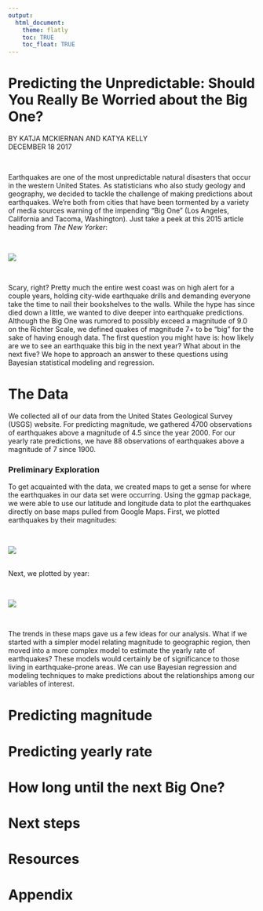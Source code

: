 ```yaml
---
output:
  html_document:
    theme: flatly
    toc: TRUE
    toc_float: TRUE
---
```


# Predicting the Unpredictable: Should You Really Be Worried about the Big One?

BY KATJA MCKIERNAN AND KATYA KELLY
\
DECEMBER 18 2017

\

Earthquakes are one of the most unpredictable natural disasters that occur in the western United States. As statisticians who also study geology and geography, we decided to tackle the challenge of making predictions about earthquakes. We're both from cities that have been tormented by a variety of media sources warning of the impending "Big One" (Los Angeles, California and Tacoma, Washington). Just take a peek at this 2015 article heading from *The New Yorker*:

\

![](/Users/Katya/Documents/Bayesian/BayesCapstone/bigOneNewYorker.jpg)

\

Scary, right? Pretty much the entire west coast was on high alert for a couple years, holding city-wide earthquake drills and demanding everyone take the time to nail their bookshelves to the walls. While the hype has since died down a little, we wanted to dive deeper into earthquake predictions. Although the Big One was rumored to possibly exceed a magnitude of 9.0 on the Richter Scale, we defined quakes of magnitude 7+ to be "big" for the sake of having enough data. The first question you might have is: how likely are we to see an earthquake this big in the next year? What about in the next five? We hope to approach an answer to these questions using Bayesian statistical modeling and regression.

# The Data
We collected all of our data from the United States Geological Survey (USGS) website. For predicting magnitude, we gathered 4700 observations of earthquakes above a magnitude of 4.5 since the year 2000. For our yearly rate predictions, we have 88 observations of earthquakes above a magnitude of 7 since 1900.

### Preliminary Exploration
To get acquainted with the data, we created maps to get a sense for where the earthquakes in our data set were occurring. Using the ggmap package, we were able to use our latitude and longitude data to plot the earthquakes directly on base maps pulled from Google Maps. First, we plotted earthquakes by their magnitudes:

\

![](/Users/Katya/Documents/Bayesian/BayesCapstone/quakesByMag.jpg)
\
\

Next, we plotted by year:

\

![](/Users/Katya/Documents/Bayesian/BayesCapstone/quakesByYear.jpg)

\

The trends in these maps gave us a few ideas for our analysis. What if we started with a simpler model relating magnitude to geographic region, then moved into a more complex model to estimate the yearly rate of earthquakes? These models would certainly be of significance to those living in earthquake-prone areas. We can use Bayesian regression and modeling techniques to make predictions about the relationships among our variables of interest.

# Predicting magnitude


# Predicting yearly rate

# How long until the next Big One?

# Next steps

# Resources

# Appendix